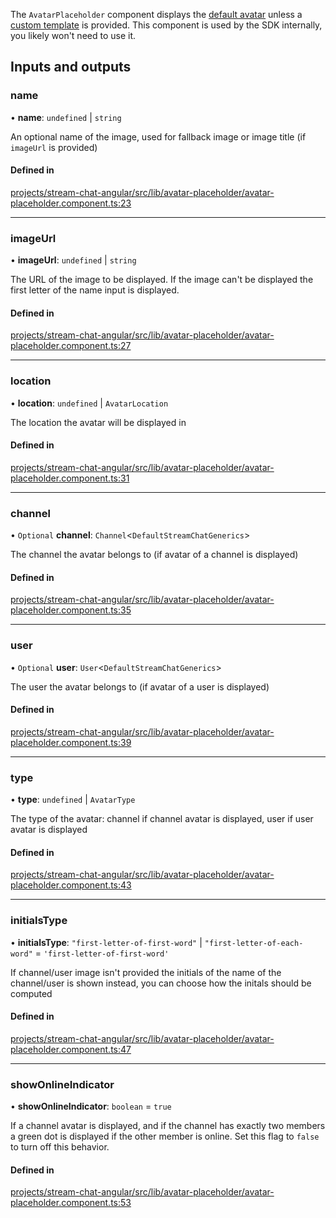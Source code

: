 The `AvatarPlaceholder` component displays the [default avatar](./AvatarComponent.mdx) unless a [custom template](../services/CustomTemplatesService.mdx) is provided. This component is used by the SDK internally, you likely won't need to use it.

[//]: # "Start of generated content"

## Inputs and outputs

### name

• **name**: `undefined` \| `string`

An optional name of the image, used for fallback image or image title (if `imageUrl` is provided)

#### Defined in

[projects/stream-chat-angular/src/lib/avatar-placeholder/avatar-placeholder.component.ts:23](https://github.com/GetStream/stream-chat-angular/blob/9a9f62edabb6d55d2e7527b1e00254e743b9c1da/projects/stream-chat-angular/src/lib/avatar-placeholder/avatar-placeholder.component.ts#L23)

---

### imageUrl

• **imageUrl**: `undefined` \| `string`

The URL of the image to be displayed. If the image can't be displayed the first letter of the name input is displayed.

#### Defined in

[projects/stream-chat-angular/src/lib/avatar-placeholder/avatar-placeholder.component.ts:27](https://github.com/GetStream/stream-chat-angular/blob/9a9f62edabb6d55d2e7527b1e00254e743b9c1da/projects/stream-chat-angular/src/lib/avatar-placeholder/avatar-placeholder.component.ts#L27)

---

### location

• **location**: `undefined` \| `AvatarLocation`

The location the avatar will be displayed in

#### Defined in

[projects/stream-chat-angular/src/lib/avatar-placeholder/avatar-placeholder.component.ts:31](https://github.com/GetStream/stream-chat-angular/blob/9a9f62edabb6d55d2e7527b1e00254e743b9c1da/projects/stream-chat-angular/src/lib/avatar-placeholder/avatar-placeholder.component.ts#L31)

---

### channel

• `Optional` **channel**: `Channel`\<`DefaultStreamChatGenerics`\>

The channel the avatar belongs to (if avatar of a channel is displayed)

#### Defined in

[projects/stream-chat-angular/src/lib/avatar-placeholder/avatar-placeholder.component.ts:35](https://github.com/GetStream/stream-chat-angular/blob/9a9f62edabb6d55d2e7527b1e00254e743b9c1da/projects/stream-chat-angular/src/lib/avatar-placeholder/avatar-placeholder.component.ts#L35)

---

### user

• `Optional` **user**: `User`\<`DefaultStreamChatGenerics`\>

The user the avatar belongs to (if avatar of a user is displayed)

#### Defined in

[projects/stream-chat-angular/src/lib/avatar-placeholder/avatar-placeholder.component.ts:39](https://github.com/GetStream/stream-chat-angular/blob/9a9f62edabb6d55d2e7527b1e00254e743b9c1da/projects/stream-chat-angular/src/lib/avatar-placeholder/avatar-placeholder.component.ts#L39)

---

### type

• **type**: `undefined` \| `AvatarType`

The type of the avatar: channel if channel avatar is displayed, user if user avatar is displayed

#### Defined in

[projects/stream-chat-angular/src/lib/avatar-placeholder/avatar-placeholder.component.ts:43](https://github.com/GetStream/stream-chat-angular/blob/9a9f62edabb6d55d2e7527b1e00254e743b9c1da/projects/stream-chat-angular/src/lib/avatar-placeholder/avatar-placeholder.component.ts#L43)

---

### initialsType

• **initialsType**: `"first-letter-of-first-word"` \| `"first-letter-of-each-word"` = `'first-letter-of-first-word'`

If channel/user image isn't provided the initials of the name of the channel/user is shown instead, you can choose how the initals should be computed

#### Defined in

[projects/stream-chat-angular/src/lib/avatar-placeholder/avatar-placeholder.component.ts:47](https://github.com/GetStream/stream-chat-angular/blob/9a9f62edabb6d55d2e7527b1e00254e743b9c1da/projects/stream-chat-angular/src/lib/avatar-placeholder/avatar-placeholder.component.ts#L47)

---

### showOnlineIndicator

• **showOnlineIndicator**: `boolean` = `true`

If a channel avatar is displayed, and if the channel has exactly two members a green dot is displayed if the other member is online. Set this flag to `false` to turn off this behavior.

#### Defined in

[projects/stream-chat-angular/src/lib/avatar-placeholder/avatar-placeholder.component.ts:53](https://github.com/GetStream/stream-chat-angular/blob/9a9f62edabb6d55d2e7527b1e00254e743b9c1da/projects/stream-chat-angular/src/lib/avatar-placeholder/avatar-placeholder.component.ts#L53)

[//]: # "End of generated content"
